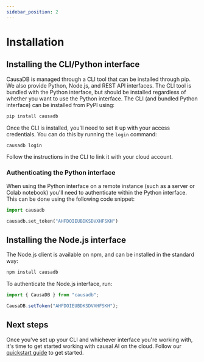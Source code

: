 ```yaml
---
sidebar_position: 2
---
```


# Installation

## Installing the CLI/Python interface

CausaDB is managed through a CLI tool that can be installed through pip. We also provide Python, Node.js, and REST API interfaces. The CLI tool is bundled with the Python interface, but should be installed regardless of whether you want to use the Python interface. The CLI (and bundled Python interface) can be installed from PyPI using:

```bash
pip install causadb
```

Once the CLI is installed, you'll need to set it up with your access credentials. You can do this by running the `login` command:

```bash
causadb login
```

Follow the instructions in the CLI to link it with your cloud account.

### Authenticating the Python interface

When using the Python interface on a remote instance (such as a server or Colab notebook) you'll need to authenticate within the Python interface. This can be done using the following code snippet:

```python
import causadb

causadb.set_token("AHFDOIEUBDKSDVXHFSKH")
```

## Installing the Node.js interface

The Node.js client is available on npm, and can be installed in the standard way:

```bash
npm install causadb
```

To authenticate the Node.js interface, run:

```js
import { CausaDB } from "causadb";

CausaDB.setToken("AHFDOIEUBDKSDVXHFSKH");
```

## Next steps

Once you've set up your CLI and whichever interface you're working with, it's time to get started working with causal AI on the cloud. Follow our [quickstart guide](./quickstart) to get started. 